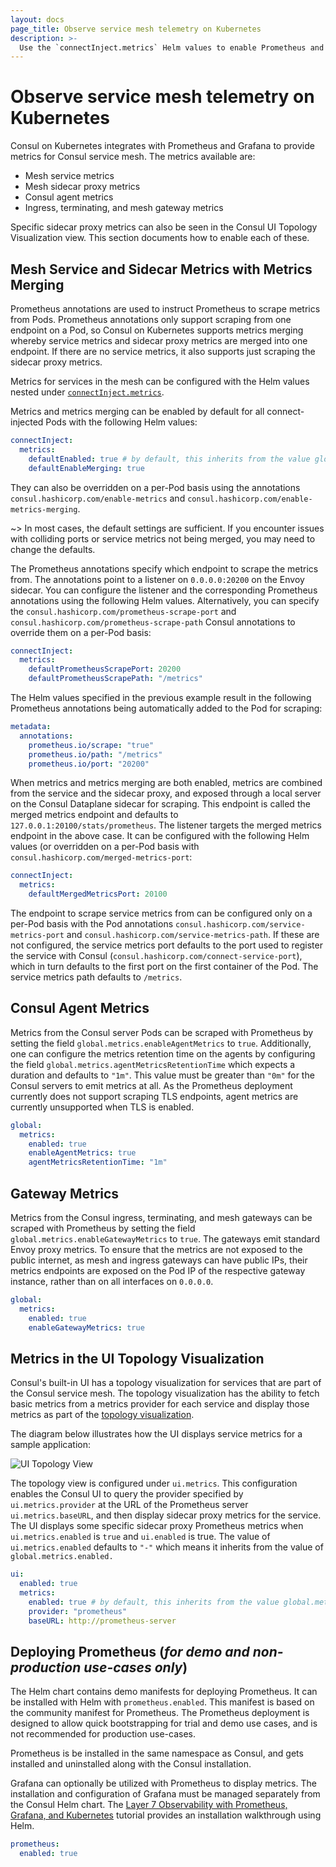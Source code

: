 ```yaml
---
layout: docs
page_title: Observe service mesh telemetry on Kubernetes
description: >-
  Use the `connectInject.metrics` Helm values to enable Prometheus and Grafana integrations and capture metrics. Consul can collect metrics from the service mesh, sidecar proxies, agents, and gateways in a k8s cluster and then display service traffic metrics in Consul’s UI for additional observability.
---
```


# Observe service mesh telemetry on Kubernetes

Consul on Kubernetes integrates with Prometheus and Grafana to provide metrics for Consul service mesh. The metrics
available are:

- Mesh service metrics
- Mesh sidecar proxy metrics
- Consul agent metrics
- Ingress, terminating, and mesh gateway metrics

Specific sidecar proxy metrics can also be seen in the Consul UI Topology Visualization view. This section documents how to enable each of these.

## Mesh Service and Sidecar Metrics with Metrics Merging

Prometheus annotations are used to instruct Prometheus to scrape metrics from Pods. Prometheus annotations only support
scraping from one endpoint on a Pod, so Consul on Kubernetes supports metrics merging whereby service metrics and
sidecar proxy metrics are merged into one endpoint. If there are no service metrics, it also supports just scraping the
sidecar proxy metrics.

<!-- Diagram hidden for v1.14.0 release - needs updates for Dataplanes
The diagram below illustrates how the metrics integration works when merging is enabled:

[![Metrics Merging Architecture](/img/metrics-arch.png)](/img/metrics-arch.png)
-->

Metrics for services in the mesh can be configured with the Helm values nested under [`connectInject.metrics`](/consul/docs/reference/k8s/helm#v-connectinject-metrics).

Metrics and metrics merging can be enabled by default for all connect-injected Pods with the following Helm values:

```yaml
connectInject:
  metrics:
    defaultEnabled: true # by default, this inherits from the value global.metrics.enabled
    defaultEnableMerging: true
```

They can also be overridden on a per-Pod basis using the annotations `consul.hashicorp.com/enable-metrics` and
`consul.hashicorp.com/enable-metrics-merging`.

~> In most cases, the default settings are sufficient. If you encounter issues with colliding ports or service
metrics not being merged, you may need to change the defaults.

The Prometheus annotations specify which endpoint to scrape the metrics from. The annotations point to a listener on `0.0.0.0:20200` on the Envoy sidecar. You can configure the listener and the corresponding Prometheus annotations using the following Helm values. Alternatively, you can specify the `consul.hashicorp.com/prometheus-scrape-port` and `consul.hashicorp.com/prometheus-scrape-path` Consul annotations to override them on a per-Pod basis:

```yaml
connectInject:
  metrics:
    defaultPrometheusScrapePort: 20200
    defaultPrometheusScrapePath: "/metrics"
```

The Helm values specified in the previous example result in the following Prometheus annotations being automatically added to the Pod for scraping:

```yaml
metadata:
  annotations:
    prometheus.io/scrape: "true"
    prometheus.io/path: "/metrics"
    prometheus.io/port: "20200"
```

When metrics and metrics merging are both enabled, metrics are combined from the service and the sidecar proxy, and
exposed through a local server on the Consul Dataplane sidecar for scraping. This endpoint is called the merged metrics endpoint and
defaults to `127.0.0.1:20100/stats/prometheus`. The listener targets the merged metrics endpoint in the above case.
It can be configured with the following Helm values (or overridden on a per-Pod basis with
`consul.hashicorp.com/merged-metrics-port`:

```yaml
connectInject:
  metrics:
    defaultMergedMetricsPort: 20100
```

The endpoint to scrape service metrics from can be configured only on a per-Pod basis with the Pod annotations `consul.hashicorp.com/service-metrics-port` and `consul.hashicorp.com/service-metrics-path`. If these are not configured, the service metrics port  defaults to the port used to register the service with Consul (`consul.hashicorp.com/connect-service-port`), which in turn defaults to the first port on the first container of the Pod. The service metrics path defaults to `/metrics`.

## Consul Agent Metrics

Metrics from the Consul server Pods can be scraped with Prometheus by setting the field `global.metrics.enableAgentMetrics` to `true`. Additionally, one can configure the metrics retention time on the agents by configuring
the field `global.metrics.agentMetricsRetentionTime` which expects a duration and defaults to `"1m"`. This value must be greater than `"0m"` for the Consul servers to emit metrics at all. As the Prometheus deployment currently does not support scraping TLS endpoints, agent metrics are currently unsupported when TLS is enabled.

```yaml
global:
  metrics:
    enabled: true
    enableAgentMetrics: true
    agentMetricsRetentionTime: "1m"
```

## Gateway Metrics

Metrics from the Consul ingress, terminating, and mesh gateways can be scraped
with Prometheus by setting the field `global.metrics.enableGatewayMetrics` to `true`. The gateways emit standard Envoy proxy
metrics. To ensure that the metrics are not exposed to the public internet, as mesh and ingress gateways can have public
IPs, their metrics endpoints are exposed on the Pod IP of the respective gateway instance, rather than on all
interfaces on `0.0.0.0`.

```yaml
global:
  metrics:
    enabled: true
    enableGatewayMetrics: true
```

## Metrics in the UI Topology Visualization

Consul's built-in UI has a topology visualization for services that are part of the Consul service mesh. The topology visualization has the ability to fetch basic metrics from a metrics provider for each service and display those metrics as part of the [topology visualization](/consul/docs/observe/telemetry/vm).

The diagram below illustrates how the UI displays service metrics for a sample application:

![UI Topology View](/img/ui-service-topology-view-hover.png)

The topology view is configured under `ui.metrics`. This configuration enables the Consul UI to query the provider specified by
`ui.metrics.provider` at the URL of the Prometheus server `ui.metrics.baseURL`, and then display sidecar proxy metrics for the
service. The UI displays some specific sidecar proxy Prometheus metrics when `ui.metrics.enabled` is `true` and
`ui.enabled` is true. The value of `ui.metrics.enabled` defaults to `"-"` which means it inherits from the value of
`global.metrics.enabled.`

```yaml
ui:
  enabled: true
  metrics:
    enabled: true # by default, this inherits from the value global.metrics.enabled
    provider: "prometheus"
    baseURL: http://prometheus-server
```

## Deploying Prometheus (_for demo and non-production use-cases only_)

The Helm chart contains demo manifests for deploying Prometheus. It can be installed with Helm with `prometheus.enabled`. This manifest is based on the community manifest for Prometheus.
The Prometheus deployment is designed to allow quick bootstrapping for trial and demo use cases, and is not recommended for production use-cases.

Prometheus is be installed in the same namespace as Consul, and gets installed
and uninstalled along with the Consul installation.

Grafana can optionally be utilized with Prometheus to display metrics. The installation and configuration of Grafana must be managed separately from the Consul Helm chart. The [Layer 7 Observability with Prometheus, Grafana, and Kubernetes](/consul/tutorials/kubernetes/kubernetes-layer7-observability) tutorial provides an installation walkthrough using Helm.

```yaml
prometheus:
  enabled: true
```
